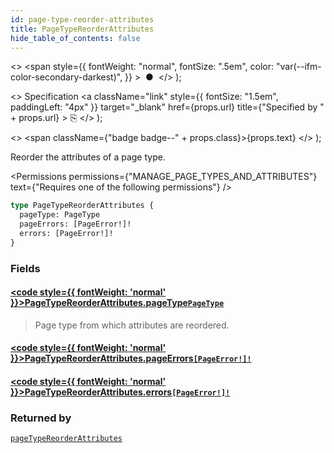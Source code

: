 ```yaml
---
id: page-type-reorder-attributes
title: PageTypeReorderAttributes
hide_table_of_contents: false
---
```


  <>
    <span
      style={{
        fontWeight: "normal",
        fontSize: ".5em",
        color: "var(--ifm-color-secondary-darkest)",
      }}
    >
      &nbsp;●&nbsp;
    </span>
  </>
);

  <>
    Specification
    <a
      className="link"
      style={{ fontSize: "1.5em", paddingLeft: "4px" }}
      target="\_blank"
      href={props.url}
      title={"Specified by " + props.url}
    >
      ⎘
    </a>
  </>
);

  <>
    <span className={"badge badge--" + props.class}>{props.text}</span>
  </>
);

Reorder the attributes of a page type.

<Permissions
  permissions={"MANAGE_PAGE_TYPES_AND_ATTRIBUTES"}
  text={"Requires one of the following permissions"}
/>

```graphql
type PageTypeReorderAttributes {
  pageType: PageType
  pageErrors: [PageError!]!
  errors: [PageError!]!
}
```

### Fields

#### [<code style={{ fontWeight: 'normal' }}>PageTypeReorderAttributes.<b>pageType</b></code>](#)<Bullet />[`PageType`](../../../api-reference/pages/objects/page-type) <Badge class="secondary" text="object"/>

> Page type from which attributes are reordered.

#### [<code style={{ fontWeight: 'normal' }}>PageTypeReorderAttributes.<b>pageErrors</b></code>](#)<Bullet />[`[PageError!]!`](../../../api-reference/pages/objects/page-error) <Badge class="secondary" text="non-null"/> <Badge class="secondary" text="object"/>

>

#### [<code style={{ fontWeight: 'normal' }}>PageTypeReorderAttributes.<b>errors</b></code>](#)<Bullet />[`[PageError!]!`](../../../api-reference/pages/objects/page-error) <Badge class="secondary" text="non-null"/> <Badge class="secondary" text="object"/>

>

### Returned by

[`pageTypeReorderAttributes`](../../../api-reference/pages/mutations/page-type-reorder-attributes) <Badge class="secondary" text="mutation"/>

